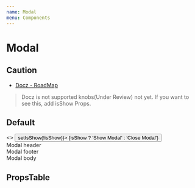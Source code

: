 ```yaml
---
name: Modal
menu: Components
---
```




# Modal

## Caution
- [Docz - RoadMap](http://feedback.docz.site/roadmap?sort=trending)

> Docz is not supported knobs(Under Review) not yet. If you want to see this, add isShow Props.

## Default

<Playground>
  <>
    <Button onClick={() => setIsShow(!isShow)}>
      {isShow ? 'Show Modal' : 'Close Modal'}
    </Button>
    <Modal>
      <div>Modal header</div>
      <div>Modal footer</div>
      <div>Modal body</div>
    </Modal>
  </>
</Playground>

## PropsTable

<Props of={ModalPropsTable} />

